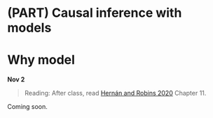 
# (PART) Causal inference with models {-}

# Why model

**Nov 2**

> Reading: After class, read [Hernán and Robins 2020](https://www.hsph.harvard.edu/miguel-hernan/causal-inference-book/) Chapter 11.

Coming soon.